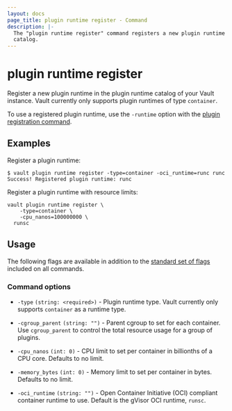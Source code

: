 ```yaml
---
layout: docs
page_title: plugin runtime register - Command
description: |-
  The "plugin runtime register" command registers a new plugin runtime in Vault's plugin runtime
  catalog.
---
```


# plugin runtime register

Register a new plugin runtime in the plugin runtime catalog of your Vault instance.
Vault currently only supports plugin runtimes of type `container`.

To use a registered plugin runtime, use the `-runtime` option with the
[plugin registration command](/vault/docs/commands/plugin/register).

## Examples

Register a plugin runtime:

```shell-session
$ vault plugin runtime register -type=container -oci_runtime=runc runc
Success! Registered plugin runtime: runc
```

Register a plugin runtime with resource limits:

```shell-session
vault plugin runtime register \
    -type=container \
    -cpu_nanos=100000000 \
  runsc
```

## Usage

The following flags are available in addition to the [standard set of
flags](/vault/docs/commands) included on all commands.

### Command options

- `-type` `(string: <required>)` - Plugin runtime type. Vault currently only
  supports `container` as a runtime type.

- `-cgroup_parent` `(string: "")` - Parent cgroup to set for each container.
  Use `cgroup_parent` to control the total resource usage for a group of plugins.

- `-cpu_nanos` `(int: 0)` - CPU limit to set per container in billionths of a
  CPU core. Defaults to no limit.

- `-memory_bytes` `(int: 0)` - Memory limit to set per container in bytes.
  Defaults to no limit.

- `-oci_runtime` `(string: "")` - Open Container Initiative (OCI) compliant
  container runtime to use. Default is the gVisor OCI runtime, `runsc`.
